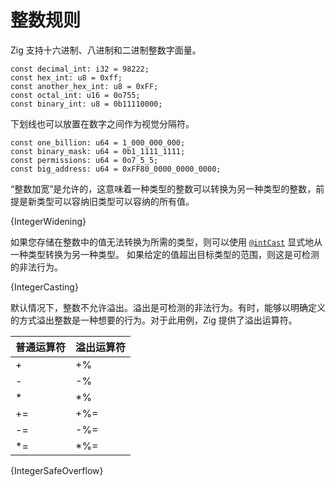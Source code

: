 

# 整数规则

Zig 支持十六进制、八进制和二进制整数字面量。

```zig
const decimal_int: i32 = 98222;
const hex_int: u8 = 0xff;
const another_hex_int: u8 = 0xFF;
const octal_int: u16 = 0o755;
const binary_int: u8 = 0b11110000;
```

下划线也可以放置在数字之间作为视觉分隔符。

```zig
const one_billion: u64 = 1_000_000_000;
const binary_mask: u64 = 0b1_1111_1111;
const permissions: u64 = 0o7_5_5;
const big_address: u64 = 0xFF80_0000_0000_0000;
```

“整数加宽”是允许的，这意味着一种类型的整数可以转换为另一种类型的整数，前提是新类型可以容纳旧类型可以容纳的所有值。

<CodeBlock language="zig">{IntegerWidening}</CodeBlock>

如果您存储在整数中的值无法转换为所需的类型，则可以使用 [`@intCast`](https://ziglang.org/documentation/master/#intCast) 显式地从一种类型转换为另一种类型。
如果给定的值超出目标类型的范围，则这是可检测的非法行为。

<CodeBlock language="zig">{IntegerCasting}</CodeBlock>

默认情况下，整数不允许溢出。溢出是可检测的非法行为。有时，能够以明确定义的方式溢出整数是一种想要的行为。对于此用例，Zig 提供了溢出运算符。

| 普通运算符 | 溢出运算符 |
| --------------- | ----------------- |
| +               | +%                |
| -               | -%                |
| \*              | \*%               |
| +=              | +%=               |
| -=              | -%=               |
| \*=             | \*%=              |

<CodeBlock language="zig">{IntegerSafeOverflow}</CodeBlock>
